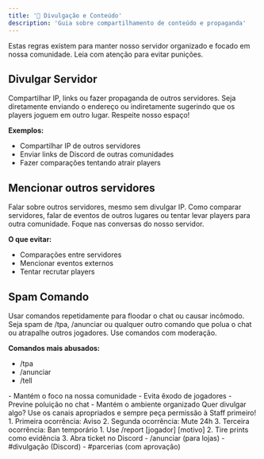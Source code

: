 ```yaml
---
title: '📢 Divulgação e Conteúdo'
description: 'Guia sobre compartilhamento de conteúdo e propaganda'
---
```


<Note>
  Estas regras existem para manter nosso servidor organizado e focado em nossa comunidade.
  Leia com atenção para evitar punições.
</Note>

## Divulgar Servidor

<Accordion title="O que é considerado divulgação?">
  Compartilhar IP, links ou fazer propaganda de outros servidores. Seja diretamente enviando o endereço
  ou indiretamente sugerindo que os players joguem em outro lugar. Respeite nosso espaço!

  **Exemplos:**
  - Compartilhar IP de outros servidores
  - Enviar links de Discord de outras comunidades
  - Fazer comparações tentando atrair players
</Accordion>

## Mencionar outros servidores

<Accordion title="Por que não posso mencionar?">
  Falar sobre outros servidores, mesmo sem divulgar IP. Como comparar servidores, falar de eventos 
  de outros lugares ou tentar levar players para outra comunidade. Foque nas conversas do nosso servidor.

  **O que evitar:**
  - Comparações entre servidores
  - Mencionar eventos externos
  - Tentar recrutar players
</Accordion>

## Spam Comando

<Accordion title="O que é considerado spam?">
  Usar comandos repetidamente para floodar o chat ou causar incômodo. Seja spam de /tpa, /anunciar 
  ou qualquer outro comando que polua o chat ou atrapalhe outros jogadores. Use comandos com moderação.

  **Comandos mais abusados:**
  - /tpa
  - /anunciar
  - /tell
</Accordion>

<Card title="Por que essas regras?" icon="shield">
  - Mantém o foco na nossa comunidade
  - Evita êxodo de jogadores
  - Previne poluição no chat
  - Mantém o ambiente organizado
</Card>

<Warning>
  Quer divulgar algo? Use os canais apropriados e sempre peça permissão à Staff primeiro!
</Warning>

<Tabs>
  <Tab title="Punições">
    1. Primeira ocorrência: Aviso
    2. Segunda ocorrência: Mute 24h
    3. Terceira ocorrência: Ban temporário
  </Tab>
  <Tab title="Como Denunciar">
    1. Use /report [jogador] [motivo]
    2. Tire prints como evidência
    3. Abra ticket no Discord
  </Tab>
  <Tab title="Canais Permitidos">
    - /anunciar (para lojas)
    - #divulgação (Discord)
    - #parcerias (com aprovação)
  </Tab>
</Tabs>